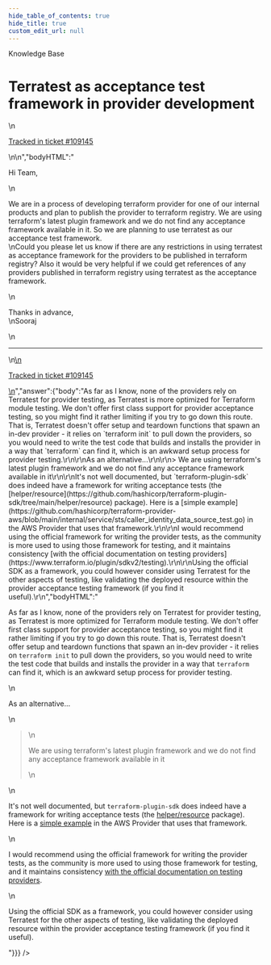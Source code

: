 ```yaml
---
hide_table_of_contents: true
hide_title: true
custom_edit_url: null
---
```



<head>
  <link rel="canonical" href="https://github.com/gruntwork-io/knowledge-base/discussions/539" />
</head>

<CenterLayout>
<span className="searchCategory">Knowledge Base</span>
<h1>Terratest as acceptance test framework in provider development</h1>
<GitHub discussion={{"id":"D_kwDOF8slf84AQdfB","number":539,"author":{"login":"SoorajBharadwaj07"},"title":"Terratest as acceptance test framework in provider development","body":"\nHi Team,\r\n\r\nWe are in a process of developing terraform provider for one of our internal products and plan to publish the provider to terraform registry. We are using terraform's latest plugin framework and we do not find any acceptance framework available in it. So we are planning to use terratest as our acceptance test framework.\r\n Could you please let us know if there are any restrictions in using terratest as acceptance framework for the providers to be published in terraform registry? Also it would be very helpful if we could get references of any providers published in terraform registry using terratest as the acceptance framework.\r\n \r\n Thanks in advance,\r\nSooraj\n\n---\n\n<ins datetime=\"2022-08-18T15:14:02Z\">\n  <p><a href=\"https://support.gruntwork.io/hc/requests/109145\">Tracked in ticket #109145</a></p>\n</ins>\n","bodyHTML":"<p dir=\"auto\">Hi Team,</p>\n<p dir=\"auto\">We are in a process of developing terraform provider for one of our internal products and plan to publish the provider to terraform registry. We are using terraform's latest plugin framework and we do not find any acceptance framework available in it. So we are planning to use terratest as our acceptance test framework.<br>\nCould you please let us know if there are any restrictions in using terratest as acceptance framework for the providers to be published in terraform registry? Also it would be very helpful if we could get references of any providers published in terraform registry using terratest as the acceptance framework.</p>\n<p dir=\"auto\">Thanks in advance,<br>\nSooraj</p>\n<hr>\n<ins datetime=\"2022-08-18T15:14:02Z\">\n  <p dir=\"auto\"><a href=\"https://support.gruntwork.io/hc/requests/109145\" rel=\"nofollow\">Tracked in ticket #109145</a></p>\n</ins>","answer":{"body":"As far as I know, none of the providers rely on Terratest for provider testing, as Terratest is more optimized for Terraform module testing. We don't offer first class support for provider acceptance testing, so you might find it rather limiting if you try to go down this route. That is, Terratest doesn't offer setup and teardown functions that spawn an in-dev provider - it relies on `terraform init` to pull down the providers, so you would need to write the test code that builds and installs the provider in a way that `terraform` can find it, which is an awkward setup process for provider testing.\r\n\r\nAs an alternative...\r\n\r\n> We are using terraform's latest plugin framework and we do not find any acceptance framework available in it\r\n\r\nIt's not well documented, but `terraform-plugin-sdk` does indeed have a framework for writing acceptance tests (the [helper/resource](https://github.com/hashicorp/terraform-plugin-sdk/tree/main/helper/resource) package). Here is a [simple example](https://github.com/hashicorp/terraform-provider-aws/blob/main/internal/service/sts/caller_identity_data_source_test.go) in the AWS Provider that uses that framework.\r\n\r\nI would recommend using the official framework for writing the provider tests, as the community is more used to using those framework for testing, and it maintains consistency [with the official documentation on testing providers](https://www.terraform.io/plugin/sdkv2/testing).\r\n\r\nUsing the official SDK as a framework, you could however consider using Terratest for the other aspects of testing, like validating the deployed resource within the provider acceptance testing framework (if you find it useful).\r\n","bodyHTML":"<p dir=\"auto\">As far as I know, none of the providers rely on Terratest for provider testing, as Terratest is more optimized for Terraform module testing. We don't offer first class support for provider acceptance testing, so you might find it rather limiting if you try to go down this route. That is, Terratest doesn't offer setup and teardown functions that spawn an in-dev provider - it relies on <code class=\"notranslate\">terraform init</code> to pull down the providers, so you would need to write the test code that builds and installs the provider in a way that <code class=\"notranslate\">terraform</code> can find it, which is an awkward setup process for provider testing.</p>\n<p dir=\"auto\">As an alternative...</p>\n<blockquote>\n<p dir=\"auto\">We are using terraform's latest plugin framework and we do not find any acceptance framework available in it</p>\n</blockquote>\n<p dir=\"auto\">It's not well documented, but <code class=\"notranslate\">terraform-plugin-sdk</code> does indeed have a framework for writing acceptance tests (the <a href=\"https://github.com/hashicorp/terraform-plugin-sdk/tree/main/helper/resource\">helper/resource</a> package). Here is a <a href=\"https://github.com/hashicorp/terraform-provider-aws/blob/main/internal/service/sts/caller_identity_data_source_test.go\">simple example</a> in the AWS Provider that uses that framework.</p>\n<p dir=\"auto\">I would recommend using the official framework for writing the provider tests, as the community is more used to using those framework for testing, and it maintains consistency <a href=\"https://www.terraform.io/plugin/sdkv2/testing\" rel=\"nofollow\">with the official documentation on testing providers</a>.</p>\n<p dir=\"auto\">Using the official SDK as a framework, you could however consider using Terratest for the other aspects of testing, like validating the deployed resource within the provider acceptance testing framework (if you find it useful).</p>"}}} />

</CenterLayout>
  

<!-- ##DOCS-SOURCER-START
{
  "sourcePlugin": "github-discussions",
  "hash": "d82455419b978bae5310e973791e8241"
}
##DOCS-SOURCER-END -->
